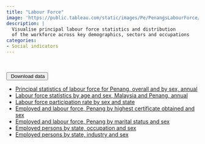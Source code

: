 ```yaml
---
title: "Labour Force"
image: 'https://public.tableau.com/static/images/Pe/PenangsLabourForce/Principalstatistics/1.png'
description: |
  Visualise principal labour force statistics and distribution 
  of the workforce across key demographics, sectors and occupations
categories: 
- Social indicators
---
```


```{=html}
<script type='module' src='https://public.tableau.com/javascripts/api/tableau.embedding.3.latest.min.js'></script>
<tableau-viz id='tableau-viz' 
    src='https://public.tableau.com/views/PenangsLabourForce/Principalstatistics' 
    width='1000' height='850' toolbar='bottom' >
  <custom-parameter name=":showShareOptions" value="false"></custom-parameter>
</tableau-viz>
```
</br>

::: {.btn-group role="group"}
<button type="button" class="btn btn-primary dropdown-toggle" data-bs-toggle="dropdown" aria-expanded="false"> <i class="bi bi-download"></i> Download data </button>

<ul class="dropdown-menu">

<li><a class="dropdown-item" href="https://docs.google.com/spreadsheets/d/e/2PACX-1vQn9GPZSn2aLSa7AX5xKgl0tQnxcvxm6Uxh7he3j6YXdpRvflcZ04oum23ci2TiRqTTcnyAqLgJFHnb/pub?gid=689973819&single=true&output=csv">Principal statistics of labour force for Penang, overall and by sex, annual</a></li>

<li><a class="dropdown-item" href="https://docs.google.com/spreadsheets/d/e/2PACX-1vQQw1OWf1Qr8qkU7RNijH9tBica7_bO5BgrKF6-xN8gQ_A7ElwgF_D_Lr5Yd0dch_Ac8w-JG1aTPSnd/pub?gid=459186920&single=true&output=csv">Labour force statistics by age and sex, Malaysia and Penang, annual</a></li>

<li><a class="dropdown-item" href="https://docs.google.com/spreadsheets/d/e/2PACX-1vRUc3w2QfEqkDHKs9ZbDvmg7uS3xF2fmXLqlLSLtLbLOb3YV7GqeQ6kOB-w86RR-es3eALaqPG8qNBB/pub?gid=1988034258&single=true&output=csv">Labour force participation rate by sex and state</a></li>

<li><a class="dropdown-item" href="https://docs.google.com/spreadsheets/d/e/2PACX-1vSU8rvlbwuknE6xVZKc4jXcSFoCy0198N7TE6P0pf85NYpXbluB0oORmjND__6sI7pNrQPCp3nggKx3/pub?gid=971935158&single=true&output=csv">Employed and labour force, Penang by highest certificate obtained and sex </a></li>

<li><a class="dropdown-item" href="https://docs.google.com/spreadsheets/d/e/2PACX-1vR7WrQJ1nyg7Qz557oBdDRM_zD2nrMbeBF4XvXlDQpxXXZrPjxqJpONQmIW1FEtj1b-qponfglcGJwI/pub?gid=614520469&single=true&output=csv">Employed and labour force, Penang by marital status and sex </a></li>

<li><a class="dropdown-item" href="https://docs.google.com/spreadsheets/d/e/2PACX-1vQSMxZaxL-zmovjWOjsS074oJNHon8Sgq2qAuYOTsm8Ln5Ty5pz-SFztKYoEfyck6ulCZiQoW2sdhuq/pub?gid=679368366&single=true&output=csv">Employed persons by state, occupation and sex</a></li>

<li><a class="dropdown-item" href="https://docs.google.com/spreadsheets/d/e/2PACX-1vToDL2tbSL9YhnRMGwUheDtwFx6oY_v3Xt98j7aSfXgNefeEYuXkVaAFEuXY-KtPJLJrLRMUOOO-rf3/pub?gid=1321915459&single=true&output=csv">Employed persons by state, industry and sex</a></li>

</ul>
:::
